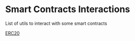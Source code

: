 # Smart Contracts Interactions

List of utils to interact with some smart contracts

[ERC20](/lib/smartcontracts/erc20)
